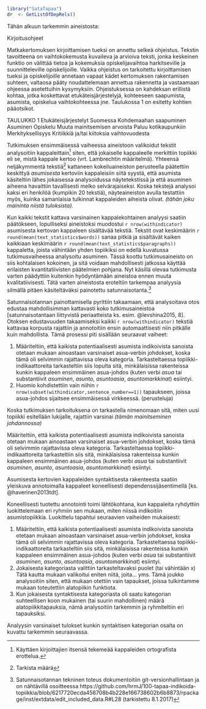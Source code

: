 
```r

library("SataTapaa")
dr  <- GetListOfDepRels()

```

Tähän alkuun tarkemmin aineistosta:


Kirjoitusohjeet

Matkakertomuksen kirjoittamisen tueksi on annettu selkeä ohjeistus. Tekstin tavoitteena on vaihtokokemusta kuvaileva ja arvioiva teksti, jonka keskeinen funktio on välittää tietoa ja kokemuksia opiskelijavaihtoa harkitseville ja suunnitteleville opiskelijoille. Vaikka ohjeistus on tarkoitettu kirjoittamisen tueksi ja opiskelijoille annetaan vapaat kädet kertomuksen rakentamisen suhteen, valtaosa pääty noudattelemaan annettua rakennetta ja vastaamaan ohjeessa asetettuihin kysymyksiin. Ohjeistuksessa on kahdeksan erillistä kohtaa, jotka koskettavat etukäteisjärjestelyjä, kohteeseen saapumista, asumista, opiskelua vaihtokohteessa jne. Taulukossa 1 on esitetty kohtien pääotsikot.

TAULUKKO 1
Etukäteisjärjestelyt Suomessa
Kohdemaahan saapuminen
Asuminen
Opiskelu
Muuta mainitsemisen arvoista
Paluu kotikaupunkiin
Merkityksellisyys
Kritiikkiä ja/tai kiitoksia vaihtovuodesta



Tutkimuksen ensimmäisessä vaiheessa aineistoon valikoidut tekstit analysoitiin
kappaleittain[^alkup_kpl] siten, että jokaiselle kappaleelle merkittiin
topiikki eli se, mistä kappale kertoo (vrt. Lambrechtin määritelmä). Yhteensä
neljäkymmentä tekstiä[^tarkm] kattaneen kokeiluaineiston perusteella päätettiin
keskittyä *asumisesta* kertoviin kappaleisiin siitä syystä, että asumista
käsiteltiin lähes jokaisessa analysoidussa näytetekstissä ja että asuminen
aiheena havaittiin tavallisesti melko selvärajaiseksi. Koska tekstejä analysoi
kaksi eri henkilöä (kumpikin 20 tekstiä), näyteaineiston avulla testattiin
myös, kuinka samanlaisia tulkinnat kappaleiden aiheista olivat. *(tähän joku
maininta niistä tuloksista).*

[^alkup_kpl]: Käyttäen kirjoittajien itsensä tekemeää  kappaleiden ortografista
erottelua.
[^tarkm]: Tarkista määrä

Kun kaikki tekstit kattava varsinainen kappalekohtainen analyysi saatiin
päätökseen, lopulliseksi aineistoksi muodostui  `r nrow(withindicator)`
asumisesta kertovan kappaleen sisältävää tekstiä. Tekstit ovat
keskimäärin `r round(mean(text_statistics$words))` sanaa pitkiä ja sisältävät
kaiken kaikkiaan keskimäärin `r round(mean(text_statistics$paragraphs))`
kappaletta, joista vähintään yhden topiikiksi on edellä kuvatussa
tutkimusvaiheessa analysoitu asuminen. Tässä koottu tutkimusaineisto on siis
kohtalaisen kokoinen, ja sitä voidaan mahdollisesti jatkossa käyttää erilaisten
kvantitatiivisten päätelmien pohjana. Nyt käsillä olevaa tutkimusta varten päädyttiin
kuitenkin hyödyntämään aineistoa ennen muuta kvalitatiivisesti. Tätä varten
aineistosta eroteltiin tarkempaa analyysia silmällä pitäen
käsiteltäväksi painotettu satunnaisotanta.[^tarkka_menetelma] 


[^tarkka_menetelma]: Satunnaisotannan tekninen toteus dokumentoitiin
git-versionhallintaan ja on nähtävillä osoitteessa
https://github.com/hrmJ/100-tapaa-indikoida-topiikkia/blob/6217720ecda456708b4b228e166738602b6b8873/rpackage/inst/extdata/edit_included_data.R#L28
(tarkistettu 8.1.2017) 


Satunnaisotannan painottamisella pyrittiin takaamaan, että analysoitava
otos edustaa mahdollisimman kattavasti koko tutkimusaineistoa
[satunnaisotantaan liittyvistä periaatteista ks. esim. @levshina2015, 8].
Otoksen edustavuuden takaamiseksi kaikki `r nrow(withindicator)` tekstiä kattavaa korpusta
rajattiin ja annotoitiin ensin automaattisesti niin pitkälle kuin mahdollista. 
Tämä prosessi piti sisällään seuraavat vaiheet:

1. Määriteltiin, että kaikista potentiaalisesti asumista indikoivista sanoista
   otetaan mukaan ainoastaan varsinaiset asua-verbin johdokset, koska tämä oli
   selvimmin rajattavissa oleva kategoria. Tarkasteltaessa
   topiikki-indikaattoreita tarkasteltiin siis lopulta sitä, minkälaisissa rakenteissa
   kunkin kappaleen ensimmäinen asua-johdos (kuten verbi *asua* tai substantiivit
   *asuminen*, *asunto*, *asuntoasia*, *asuntomarkkinat*) esiintyi. 
2. Huomio kohdistettiin vain niihin `r nrow(subset(withindicator,sentence_number==1))`
   tapaukseen, joissa asua-johdos sijaitsee ensimmäisessä virkkeessä. (perusteluja)



Koska tutkimuksen tarkoituksena on tarkastella nimenomaan sitä, miten uusi topiikki
esitellään lukijalle, rajattiin varsinai
*(tämän mainitseminen johdannossa)*

Määriteltiin, että kaikista potentiaalisesti asumista indikoivista sanoista
otetaan mukaan ainoastaan varsinaiset asua-verbin johdokset, koska tämä oli
selvimmin rajattavissa oleva kategoria. Tarkasteltaessa
topiikki-indikaattoreita tarkasteltiin siis sitä, minkälaisissa rakenteissa
kunkin kappaleen ensimmäinen asua-johdos (kuten verbi *asua* tai substantiivit
*asuminen*, *asunto*, *asuntoasia*, *asuntomarkkinat*) esiintyi. 


Asumisesta kertovien kappaleiden syntaktisesta rakenteesta saatiin yleiskuva
annotoimalla kappaleet koneellisesti dependenssijäsentimellä [ks.
@haverinen2013tdt]. 



Koneellisesti tuotettu annotointi toimi lähtökohtana, kun
kappaleita ryhdyttiin luokittelemaan eri ryhmiin sen mukaan, miten niissä
indikoitiin asumistopiikkia. Luokittelu tapahtui seuraavien vaiheiden mukaisesti:

1. Määriteltiin, että kaikista potentiaalisesti asumista indikoivista sanoista
   otetaan mukaan ainoastaan varsinaiset asua-verbin johdokset, koska tämä oli
   selvimmin rajattavissa oleva kategoria. Tarkasteltaessa
   topiikki-indikaattoreita tarkasteltiin siis sitä, minkälaisissa rakenteissa
   kunkin kappaleen ensimmäinen asua-johdos (kuten verbi *asua* tai substantiivit
   *asuminen*, *asunto*, *asuntoasia*, *asuntomarkkinat*) esiintyi. 
2. Jokaisesta kategoriasta valittiin tarkasteltavaksi puolet (tai vähintään x)
   Tätä kautta mukaan valikoitui eniten niitä, joita... yms.
   Tämä joukko analysoitiin siten, että mukaan otettiin vain tapaukset, joissa
   tulkintamme mukaan toteutettiin alatopiikin funktiota.
3. Kun jokaisesta syntaktisesta kategoriasta oli saatu kategorian suhteellisen
   koon mukainen (tai suurin mahdollinen) määrä alatopiikkitapauksia, nämä
   analysoitiin tarkemmin ja ryhmiteltiin eri tapauksiksi.


Analyysin varsinaiset tulokset kunkin syntaktisen kategorian osalta on kuvattu
tarkemmin seuraavassa.
